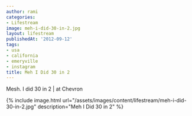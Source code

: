```yaml
---
author: rami
categories:
- Lifestream
image: meh-i-did-30-in-2.jpg
layout: lifestream
publishedAt: '2012-09-12'
tags:
- usa
- california
- emeryville
- instagram
title: Meh I Did 30 in 2
---
```


Mesh. I did 30 in 2 | at Chevron

{% include image.html url="/assets/images/content/lifestream/meh-i-did-30-in-2.jpg" description="Meh I Did 30 in 2" %}